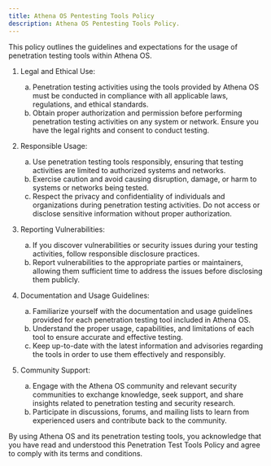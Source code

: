 ```yaml
---
title: Athena OS Pentesting Tools Policy
description: Athena OS Pentesting Tools Policy.
---
```


This policy outlines the guidelines and expectations for the usage of penetration testing tools within Athena OS.

1. Legal and Ethical Use:
    <ol type="a">
       <li>Penetration testing activities using the tools provided by Athena OS must be conducted in compliance with all applicable laws, regulations, and ethical standards.</li>
       <li>Obtain proper authorization and permission before performing penetration testing activities on any system or network. Ensure you have the legal rights and consent to conduct testing.</li>
    </ol>

2. Responsible Usage:
    <ol type="a">
       <li>Use penetration testing tools responsibly, ensuring that testing activities are limited to authorized systems and networks.</li>
       <li>Exercise caution and avoid causing disruption, damage, or harm to systems or networks being tested.</li>
       <li>Respect the privacy and confidentiality of individuals and organizations during penetration testing activities. Do not access or disclose sensitive information without proper authorization.</li>
    </ol>

3. Reporting Vulnerabilities:
    <ol type="a">
       <li>If you discover vulnerabilities or security issues during your testing activities, follow responsible disclosure practices.</li>
       <li>Report vulnerabilities to the appropriate parties or maintainers, allowing them sufficient time to address the issues before disclosing them publicly.</li>
    </ol>

4. Documentation and Usage Guidelines:
    <ol type="a">
       <li>Familiarize yourself with the documentation and usage guidelines provided for each penetration testing tool included in Athena OS.</li>
       <li>Understand the proper usage, capabilities, and limitations of each tool to ensure accurate and effective testing.</li>
       <li>Keep up-to-date with the latest information and advisories regarding the tools in order to use them effectively and responsibly.</li>
    </ol>

5. Community Support:
    <ol type="a">
       <li>Engage with the Athena OS community and relevant security communities to exchange knowledge, seek support, and share insights related to penetration testing and security research.</li>
       <li>Participate in discussions, forums, and mailing lists to learn from experienced users and contribute back to the community.</li>
    </ol>
    
By using Athena OS and its penetration testing tools, you acknowledge that you have read and understood this Penetration Test Tools Policy and agree to comply with its terms and conditions.

<ImageComponent />